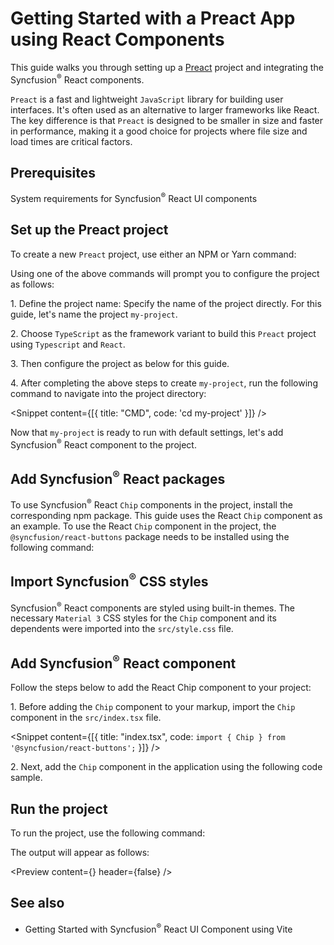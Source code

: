

<Meta
 title="React components in Preact | Syncfusion"
 description="Integrate React components into Preact, the fast 3kB alternative to React with a modern API."
/>

# Getting Started with a Preact App using React Components

This guide walks you through setting up a [Preact](https://preactjs.com/) project and integrating the Syncfusion<sup>®</sup> React components.

`Preact` is a fast and lightweight `JavaScript` library for building user interfaces. It's often used as an alternative to larger frameworks like React. The key difference is that `Preact` is designed to be smaller in size and faster in performance, making it a good choice for projects where file size and load times are critical factors. 

## Prerequisites

<p><Link to="/overview/system-requirements">System requirements for Syncfusion<sup>®</sup> React UI components</Link></p>

## Set up the Preact project

To create a new `Preact` project, use either an NPM or Yarn command:

<Snippet content={preactNpm} />

Using one of the above commands will prompt you to configure the project as follows:

1\. Define the project name: Specify the name of the project directly. For this guide, let's name the project `my-project`.

<Snippet content={preactProjectSnippet} />


2\. Choose `TypeScript` as the framework variant to build this `Preact` project using `Typescript` and `React`.

<Snippet content={preactcodePreferenceSnippet} />

3\. Then configure the project as below for this guide.

<Snippet content={preactOtherPreferenceSnippet} />


4\. After completing the above steps to create `my-project`, run the following command to navigate into the project directory:

<Snippet content={[{ title: "CMD", code: 'cd my-project' }]} />


Now that `my-project` is ready to run with default settings, let's add Syncfusion<sup>®</sup> React component to the project.

## Add Syncfusion<sup>®</sup> React packages

To use Syncfusion<sup>®</sup> React `Chip` components in the project, install the corresponding npm package. This guide uses the React <Link to="/chip">`Chip`</Link> component as an example. To use the React `Chip` component in the project, the `@syncfusion/react-buttons` package needs to be installed using the following command:

<Snippet content={chipPackage} />

## Import Syncfusion<sup>®</sup> CSS styles

Syncfusion<sup>®</sup> React components are styled using <Link to="/appearance/built-in-themes">built-in themes</Link>. The necessary `Material 3` CSS styles for the `Chip` component and its dependents were imported into the `src/style.css` file.

<Snippet content={preactStyles} />

## Add Syncfusion<sup>®</sup> React component

Follow the steps below to add the React Chip component to your project:

1\. Before adding the `Chip` component to your markup, import the `Chip` component in the `src/index.tsx` file.

<Snippet content={[{ title: "index.tsx", code: `import { Chip } from '@syncfusion/react-buttons';` }]} />


2\. Next, add the `Chip` component in the application using the following code sample.


<Snippet content={preactChipSample} />

## Run the project

To run the project, use the following command:

<Snippet content={runSample} />

The output will appear as follows:

<Preview content={<AvatarChip />} header={false} />

## See also

* <p><Link to="/getting-started/vite">Getting Started with Syncfusion<sup>®</sup> React UI Component using Vite</Link></p>